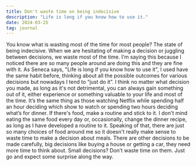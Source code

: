 ```yaml
---
title: Don't waste time on being indecisive
description: "Life is long if you know how to use it."
date: 2024-03-25
tag: journal
---
```


You know what is wasting most of the time for most people? The state of being indecisive. When we are hesitating of making a decision or juggling between decisions, we waste most of the time. I'm saying this because I noticed there are so many people around are doing this and they are fine with it. As Seneca says, "Life is long if you know how to use it", I used have the same habit before, thinking about all the possible outcomes for various decisions but nowadays I tend to “just do it”. I think no matter what decision you made, as long as it's not detrimental, you can always gain something out of it, either experience or something valuable to your life and most of the time. It’s the same thing as those watching Netflix while spending half an hour deciding which show to watch or spending two hours deciding what’s for dinner. If there's food, make a routine and stick to it. I don't mind eating the same food every day or, occasionally, change the dinner recipe, as long as I have developed a routine to it. Speaking of that, there are just so many choices of food around me so it doesn't really make sense to waste time to make a decision about meals. There are other decisions to be made carefully, big decisions like buying a house or getting a car, they need more time to think about. Small decisions? Don’t waste time on them. Just go and expect some surprise along the way. 